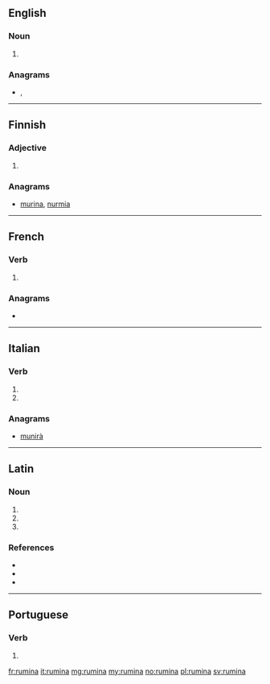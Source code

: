 ==English==

===Noun===
{{head|en|noun plural form}}

# {{plural of|rumen|lang=en}}

===Anagrams===
* {{l|en|Arunim}}, {{l|en|UNAMIR}}

----

==Finnish==

===Adjective===
{{head|fi|adjective form}}

# {{fi-form of|case=essive|pl=plural|ruma}}

===Anagrams===
* [[murina#Finnish|murina]], [[nurmia#Finnish|nurmia]]

----

==French==

===Verb===
{{fr-verb-form}}

# {{inflection of|ruminer||3|s|phis|lang=fr}}

===Anagrams===
* {{l|fr|munira}}

----

==Italian==

===Verb===
{{head|it|verb form}}

# {{inflection of|ruminare||3|s|pres|indc|lang=it}}
# {{inflection of|ruminare||2|s|impr|lang=it}}

===Anagrams===
* [[munirà#Italian|munirà]]

----

==Latin==

===Noun===
{{la-noun-form|rūmina}}

# {{inflection of|rūmen||nom|p|lang=la}}
# {{inflection of|rūmen||acc|p|lang=la}}
# {{inflection of|rūmen||voc|p|lang=la}}

===References===
* {{R:du Cange}}
* {{R:Peck}}
* {{R:Smith's Persons}}

----

==Portuguese==

===Verb===
{{pt-verb-form}}

# {{pt-verb-form-of|ruminar}}

[[fr:rumina]]
[[it:rumina]]
[[mg:rumina]]
[[my:rumina]]
[[no:rumina]]
[[pl:rumina]]
[[sv:rumina]]